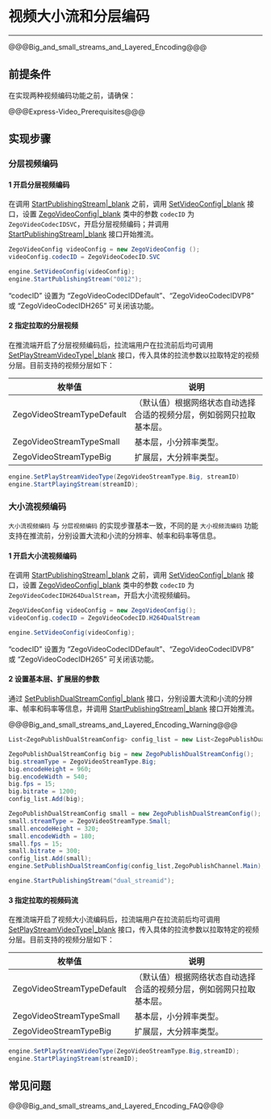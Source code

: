 # 视频大小流和分层编码

- - -

@@@Big_and_small_streams_and_Layered_Encoding@@@

## 前提条件

在实现两种视频编码功能之前，请确保：

@@@Express-Video_Prerequisites@@@


## 实现步骤

### 分层视频编码

#### 1 开启分层视频编码

在调用 [StartPublishingStream\|_blank](@StartPublishingStream) 之前，调用 [SetVideoConfig\|_blank](@SetVideoConfig-ZegoExpressEngine) 接口，设置 [ZegoVideoConfig\|_blank](@-ZegoVideoConfig) 类中的参数 `codecID` 为 `ZegoVideoCodecIDSVC`，开启分层视频编码；并调用 [StartPublishingStream\|_blank](@StartPublishingStream) 接口开始推流。

```c#
ZegoVideoConfig videoConfig = new ZegoVideoConfig ();
videoConfig.codecID = ZegoVideoCodecID.SVC

engine.SetVideoConfig(videoConfig);
engine.StartPublishingStream("0012");
```

<div class="mk-hint">

“codecID” 设置为 “ZegoVideoCodecIDDefault”、“ZegoVideoCodecIDVP8” 或 “ZegoVideoCodecIDH265” 可关闭该功能。
</div>

#### 2 指定拉取的分层视频

在推流端开启了分层视频编码后，拉流端用户在拉流前后均可调用 [SetPlayStreamVideoType\|_blank](@SetPlayStreamVideoType) 接口，传入具体的拉流参数以拉取特定的视频分层。目前支持的视频分层如下：

|枚举值|说明|
|-|-|
|ZegoVideoStreamTypeDefault|（默认值）根据网络状态自动选择合适的视频分层，例如弱网只拉取基本层。|
|ZegoVideoStreamTypeSmall| 基本层，小分辨率类型。|
|ZegoVideoStreamTypeBig| 扩展层，大分辨率类型。|

```c#
engine.SetPlayStreamVideoType(ZegoVideoStreamType.Big, streamID)
engine.StartPlayingStream(streamID);
```

### 大小流视频编码

`大小流视频编码` 与 `分层视频编码` 的实现步骤基本一致，不同的是 `大小视频流编码` 功能支持在推流前，分别设置大流和小流的分辨率、帧率和码率等信息。

#### 1 开启大小流视频编码

在调用 [StartPublishingStream\|_blank](@StartPublishingStream) 之前，调用 [SetVideoConfig\|_blank](@SetVideoConfig-ZegoExpressEngine) 接口，设置 [ZegoVideoConfig\|_blank](@-ZegoVideoConfig) 类中的参数 `codecID` 为 `ZegoVideoCodecIDH264DualStream`，开启大小流视频编码。

```c#
ZegoVideoConfig videoConfig = new ZegoVideoConfig();
videoConfig.codecID = ZegoVideoCodecID.H264DualStream

engine.SetVideoConfig(videoConfig);
```

<div class="mk-hint">

“codecID” 设置为 “ZegoVideoCodecIDDefault”、“ZegoVideoCodecIDVP8” 或 “ZegoVideoCodecIDH265” 可关闭该功能。
</div>

#### 2 设置基本层、扩展层的参数

通过 [SetPublishDualStreamConfig\|_blank](@SetPublishDualStreamConfig) 接口，分别设置大流和小流的分辨率、帧率和码率等信息，并调用 [StartPublishingStream\|_blank](@StartPublishingStream) 接口开始推流。

@@@Big_and_small_streams_and_Layered_Encoding_Warning@@@

```c#
List<ZegoPublishDualStreamConfig> config_list = new List<ZegoPublishDualStreamConfig>();

ZegoPublishDualStreamConfig big = new ZegoPublishDualStreamConfig();
big.streamType = ZegoVideoStreamType.Big;
big.encodeHeight = 960;
big.encodeWidth = 540;
big.fps = 15;
big.bitrate = 1200;
config_list.Add(big);

ZegoPublishDualStreamConfig small = new ZegoPublishDualStreamConfig();
small.streamType = ZegoVideoStreamType.Small;
small.encodeHeight = 320;
small.encodeWidth = 180;
small.fps = 15;
small.bitrate = 300;
config_list.Add(small);
engine.SetPublishDualStreamConfig(config_list,ZegoPublishChannel.Main);

engine.StartPublishingStream("dual_streamid");
```

#### 3 指定拉取的视频码流

在推流端开启了视频大小流编码后，拉流端用户在拉流前后均可调用 [SetPlayStreamVideoType\|_blank](@SetPlayStreamVideoType) 接口，传入具体的拉流参数以拉取特定的视频分层。目前支持的视频分层如下：

|枚举值|说明|
|-|-|
|ZegoVideoStreamTypeDefault|（默认值）根据网络状态自动选择合适的视频分层，例如弱网只拉取基本层。|
|ZegoVideoStreamTypeSmall| 基本层，小分辨率类型。|
|ZegoVideoStreamTypeBig| 扩展层，大分辨率类型。|

```c#
engine.SetPlayStreamVideoType(ZegoVideoStreamType.Big,streamID);
engine.StartPlayingStream(streamID);
```

## 常见问题

@@@Big_and_small_streams_and_Layered_Encoding_FAQ@@@
